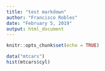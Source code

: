 ```yaml
---
title: "test markdown"
author: "Francisco Robles"
date: "February 5, 2019"
output: html_document
---
```


```r
knitr::opts_chunk$set(echo = TRUE)
```

```r
data("mtcars")
hist(mtcars$cyl)
```

